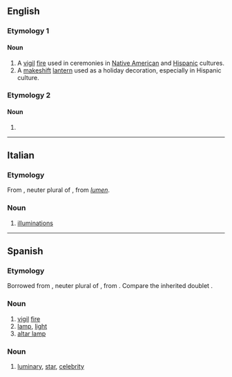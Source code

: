 ==English==

===Etymology 1===
{{etyl|es|en}}

====Noun====
{{en-noun}}
{{slim-wikipedia}}

# A [[vigil]] [[fire]] used in ceremonies in [[Native American]] and [[Hispanic]] cultures.
# A [[makeshift]] [[lantern]] used as a holiday decoration, especially in Hispanic culture.

===Etymology 2===

====Noun====
{{head|en|noun plural form}}

# {{plural of|luminarium|lang=en}}

----

==Italian==

===Etymology===
From {{etyl|LL.|it}} {{m|la|luminaria}}, neuter plural of {{m|la|luminare}}, from {{etyl|la|it}} ''[[lumen]]''.

===Noun===
{{wikipedia|lang=it}}
{{it-noun|f}}

# {{lb|it|chiefly|in the plural}} [[illuminations]]

----

==Spanish==

===Etymology===
Borrowed from {{etyl|LL.|es}} {{m|la|lūmināria}}, neuter plural of {{m|la|lūmināre}}, from {{etyl|la|es}} {{m|la|lūmen}}. Compare the inherited doublet {{m|es|lumbrera}}.

===Noun===
{{es-noun|f}}

# [[vigil]] [[fire]]
# [[lamp]], [[light]]
# [[altar lamp]]

===Noun===
{{es-noun|mf}}

# [[luminary]], [[star]], [[celebrity]]